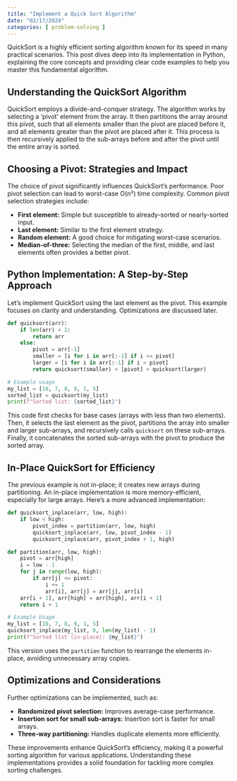 ```yaml
---
title: "Implement a Quick Sort Algorithm"
date: "02/17/2024"
categories: [ problem-solving ]
---
```


QuickSort is a highly efficient sorting algorithm known for its speed in many practical scenarios.  This post dives deep into its implementation in Python, explaining the core concepts and providing clear code examples to help you master this fundamental algorithm.


## Understanding the QuickSort Algorithm

QuickSort employs a divide-and-conquer strategy.  The algorithm works by selecting a 'pivot' element from the array.  It then partitions the array around this pivot, such that all elements smaller than the pivot are placed before it, and all elements greater than the pivot are placed after it.  This process is then recursively applied to the sub-arrays before and after the pivot until the entire array is sorted.


## Choosing a Pivot: Strategies and Impact

The choice of pivot significantly influences QuickSort's performance.  Poor pivot selection can lead to worst-case O(n²) time complexity.  Common pivot selection strategies include:

* **First element:**  Simple but susceptible to already-sorted or nearly-sorted input.
* **Last element:** Similar to the first element strategy.
* **Random element:**  A good choice for mitigating worst-case scenarios.
* **Median-of-three:** Selecting the median of the first, middle, and last elements often provides a better pivot.


## Python Implementation: A Step-by-Step Approach

Let's implement QuickSort using the last element as the pivot.  This example focuses on clarity and understanding.  Optimizations are discussed later.

```python
def quicksort(arr):
    if len(arr) < 2:
        return arr
    else:
        pivot = arr[-1]
        smaller = [i for i in arr[:-1] if i <= pivot]
        larger = [i for i in arr[:-1] if i > pivot]
        return quicksort(smaller) + [pivot] + quicksort(larger)

# Example usage
my_list = [10, 7, 8, 9, 1, 5]
sorted_list = quicksort(my_list)
print(f"Sorted list: {sorted_list}")
```

This code first checks for base cases (arrays with less than two elements).  Then, it selects the last element as the pivot, partitions the array into smaller and larger sub-arrays, and recursively calls `quicksort` on these sub-arrays.  Finally, it concatenates the sorted sub-arrays with the pivot to produce the sorted array.


##  In-Place QuickSort for Efficiency

The previous example is not in-place; it creates new arrays during partitioning.  An in-place implementation is more memory-efficient, especially for large arrays.  Here's a more advanced implementation:


```python
def quicksort_inplace(arr, low, high):
    if low < high:
        pivot_index = partition(arr, low, high)
        quicksort_inplace(arr, low, pivot_index - 1)
        quicksort_inplace(arr, pivot_index + 1, high)

def partition(arr, low, high):
    pivot = arr[high]
    i = low - 1
    for j in range(low, high):
        if arr[j] <= pivot:
            i += 1
            arr[i], arr[j] = arr[j], arr[i]
    arr[i + 1], arr[high] = arr[high], arr[i + 1]
    return i + 1

# Example Usage
my_list = [10, 7, 8, 9, 1, 5]
quicksort_inplace(my_list, 0, len(my_list) - 1)
print(f"Sorted list (in-place): {my_list}")
```

This version uses the `partition` function to rearrange the elements in-place, avoiding unnecessary array copies.


## Optimizations and Considerations

Further optimizations can be implemented, such as:

* **Randomized pivot selection:** Improves average-case performance.
* **Insertion sort for small sub-arrays:**  Insertion sort is faster for small arrays.
* **Three-way partitioning:** Handles duplicate elements more efficiently.


These improvements enhance QuickSort's efficiency, making it a powerful sorting algorithm for various applications.  Understanding these implementations provides a solid foundation for tackling more complex sorting challenges.
